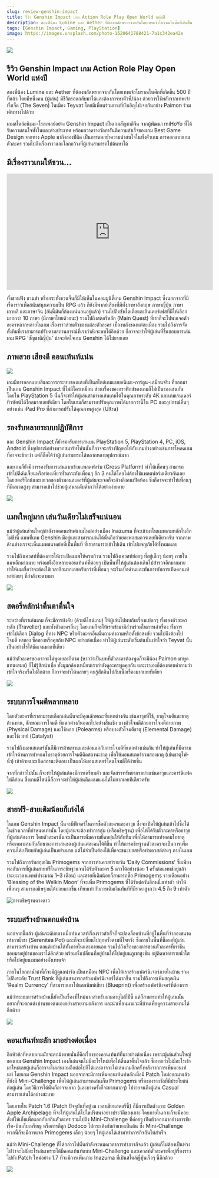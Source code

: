 ```yaml
---
slug: review-genshin-impact
title: รีวิว Genshin Impact เกม Action Role Play Open World แห่งปี
description: สองพี่น้อง Lumine และ Aether ที่ต้องพลัดพรากจากกันโดยเทพเจ้าโบราณในศึกที่เกิดขึ้น 500 ปีที่แล้ว โดยมีหนึ่งคน (ผู้เล่น) มีชีวิตรอดกลับมาได้และต้องการหาตัวพี่/น้อง ด้วยการใช้พลังจากเทพเจ้าทั้งเจ็ด (The Seven) ในเมือง Teyvat โดยมีเพื่อนร่วมทางที่บังเอิญไปเจอกันอย่าง Paimon ร่วมเดินทางไปด้วย
tags: [Genshin Impact, Gaming, PlayStation]
image: https://images.unsplash.com/photo-1620641788421-7a1c342ea42e
---
```


![](https://cdn-images-1.medium.com/max/2800/0*yt7L0l-ZE7aXqg3S.jpg)

## รีวิว Genshin Impact เกม Action Role Play Open World แห่งปี

สองพี่น้อง Lumine และ Aether ที่ต้องพลัดพรากจากกันโดยเทพเจ้าโบราณในศึกที่เกิดขึ้น 500 ปีที่แล้ว โดยมีหนึ่งคน (ผู้เล่น) มีชีวิตรอดกลับมาได้และต้องการหาตัวพี่/น้อง ด้วยการใช้พลังจากเทพเจ้าทั้งเจ็ด (The Seven) ในเมือง Teyvat โดยมีเพื่อนร่วมทางที่บังเอิญไปเจอกันอย่าง Paimon ร่วมเดินทางไปด้วย

เกมสไตล์อนิเมะ-โรลเพลย์อย่าง Genshin Impact เป็นเกมสัญชาติจีน จากผู้พัฒนา miHoYo ที่ได้รับความสนใจทั้งในและต่างประเทศ พร้อมกวาดรางวัลการันตีความสำเร็จของเกม Best Game Design จากทาง Apple มาถึงสองปีติด เป็นการตอกย้ำความน่าสนใจในทั้งตัวเกม การออกแบบเกม ตัวละคร รวมไปถึงเรื่องราวและโลกกว้างที่ผู้เล่นสามารถไปค้นหาได้

## มีเรื่องราวเกมให้ชวน…

<iframe
    width="560"
    height="315"
    src="https://www.youtube.com/embed/J6HniqijEQM"
    title="YouTube video player"
    frameborder="0"
    allow="accelerometer; autoplay; clipboard-write; encrypted-media; gyroscope; picture-in-picture; web-share"
    allowfullscreen
></iframe>

ทั้งชวนฟัง ชวนขำ หรือกระทั่งชวนจิ้นก็มีให้เห็นในคอมมูนิตี้เกม Genshin Impact ซึ่งนอกจากที่มีเรื่องราวเพื่อสนับสนุนความเป็น RPG แล้ว ก็ยังมีพากย์เสียงที่มีทั้งภาษาอังกฤษ ภาษาญี่ปุ่น ภาษาเกาหลี และภาษาจีน (อันนี้มันก็ต้องแน่นอนอยู่แล้ว) รวมไปถึงซัพไตเติ้ลและอินเตอร์เฟสที่มีให้เลือกมากกว่า 10 ภาษา (มีภาษาไทยด้วยนะ) รวมไปถึงสตอรีหลัก (Main Quest) ที่เราก็จะไปพบเจอตัวละครหลากหลายในเกม เรื่องราวส่วนตัวของแต่ละตัวละคร เบื้องหลังของแต่ละเมือง รวมไปถึงการจัดตั้งทีมที่เราสามารถปรับตามสถานการณ์ที่เรากำลังจะพบได้อีกด้วย ก็อาจจะทำให้ผู้เล่นที่ชื่นชอบการเล่นเกม RPG ‘สัญชาติญี่ปุ่น’ น่าจะติดใจเกม Genshin ได้ไม่ยากเลย

## ภาพสวย เสียงดี คอนเท้นท์แน่น

![](https://cdn-images-1.medium.com/max/2048/0*WsAiwHxMpTxmUZpS.png)

เกมมีการออกแบบสีและการกระทบของแสงที่เป็นสไตล์เกมแบบอนิเมะ-การ์ตูน-เสมือนจริง ที่ออกมาเป็นเกม Genshin Impact ที่ไม่มีใครเหมือน ส่วนเรื่องของกราฟิกส์ของเกมก็ไม่เป็นรองเช่นกัน โดยใน PlayStation 5 นั้นก็จะทำให้ผู้เล่นสามารถเล่นเกมได้ในคุณภาพระดับ 4K และเกมเรนเดอร์ทิวทัศน์ได้ไกลมากเลยทีเดียว โดยในเกมก็สามารถปรับคุณภาพได้มากกว่านี้ใน PC และอุปกรณ์อื่นๆ อย่างเช่น iPad Pro ที่สามารถปรับได้คุณภาพสูงสุด (Ultra)

## รองรับหลายระบบปฏิบัติการ

และ Genshin Impact ก็ยังรองรับการเล่นบน PlayStation 5, PlayStation 4, PC, iOS, Android ซึ่งอุปกรณ์อย่างพวกสมาร์ทโฟนนั้นก็อาจจะสร้างปัญหาให้กับเกมบ้างอย่างเช่นการโหลดเกมที่อาจจะช้ากว่า แต่ก็ถือได้ว่าผู้เล่นสามารถได้หลากหลายอุปกรณ์มาก

และเกมก็ยังมีการรองรับการเล่นแบบข้ามแพลตฟอร์ม (Cross Platform) ทำให้เพื่อนๆ สามารถเข้าไปตีดันเจี้ยนหรือท่องเที่ยวทั่วเกาะกับเพื่อนๆ อีก 3 คนได้โดยไม่ต้องใช้แพลตฟอร์มเดียวกันเลย โดยสตอรีไลน์และเลเวลของตัวมอนสเตอร์ที่ผู้เล่นจะเจอก็จะอ้างอิงคนเปิดห้อง ซึ่งก็อาจจะทำให้เพื่อนๆ ที่มีเลเวลสูงๆ สามารถเข้าไปช่วยผู้เล่นระดับต่ำกว่าได้อย่างง่ายดาย

![](https://cdn-images-1.medium.com/max/2048/0*bOOimhnx17o2h06E.jpg)

## แมพใหญ่มาก เล่นวันเดียวไม่เสร็จแน่นอน

แม้ว่าผู้เล่นส่วนใหญ่กำลังรอคอนเท้นต์เกมใหม่อย่างเมือง Inazuma ที่จะเข้ามาในแมพเกมหลักในอีกไม่ช้านี้ แมพที่เกม Genshin มีอยู่และสามารถเล่นได้นั้นถือว่าเยอะพอสมควรเลยทีเดียวครับ จากภาพด้านล่างเราจะเห็นแมพขนาดย่อที่เป็นพื้นที่ ที่เราสามารถเข้าไปเดิน เข้าไปผจญภัยได้ทั้งหมดเลย

รวมไปถึงเควสท์ที่ต้องการให้เราเปิดแมพให้ครบถ้วน รวมไปถึงเควสท์ย่อยๆ ที่อยู่เล็กๆ น้อยๆ ภายในแมพอีกมากมาย พร้อมทั้งอีกหลายคอนเท้นท์ที่ค่อยๆ เปิดพื้นที่ให้ผู้เล่นต้องเดินไปสำรวจอีกมากมาย ทำให้ผมเชื่อว่าจะต้องใช้เวลาอีกมากเลยครับกว่าที่เพื่อนๆ จะเริ่มเบื่อด่านและทันการกับการเปิดคอนเท้นท์ย่อยๆ ที่กำลังจะตามมา

![](https://cdn-images-1.medium.com/max/2000/0*6ir0QttdLCsUWoBl.jpg)

## สตอรี่หลักน่าตื่นตาตื่นใจ

ระหว่างที่เราเล่นเกม ก็จะมีการบังคับ (ด้วยดีไซน์เกม) ให้ผู้เล่นไปพบกับเรื่องแปลกๆ ทั้งของตัวละครหลัก (Traveller) และทั้งตัวละครอื่นๆ โดยเกมก็จะให้เราเข้ามามีส่วนร่วมในการเล่าเรื่อง ทั้งการเข้าไปเลือก Dialog ที่ทาง NPC หรือตัวละครอื่นนั้นถามคำถามหรือตั้งข้อสงสัย รวมไปถึงต้องไปโจมตี หาของ ซื้อของหรือคุยกับ NPC อย่างต่อเนื่อง ทำให้ผู้เล่นระดับเริ่มต้นนั้นเข้าใจว่า Teyvat นั้นเป็นอย่างไรได้ชัดเจนมากทีเดียว

แม้ว่าตัวละครของเราจะไม่พูดเยอะก็ตาม (หากว่าเป็นบทที่ตัวละครต้องพูดก็จะมีน้อง Paimon มาพูดแทนเสมอ) ก็ไม่รู้สึกน่าเบื่อ ทั้งมุมกล้องเหมือนเรากำลังดูละครพูดคุยกัน และเราเองก็ต้องตอบคำถามว่าเข้าใจจริงหรือไม่อีกด้วย ก็อาจจะทำให้หลายๆ คนรู้สึกอินไปกับเนื้อเรื่องมากเลยทีเดียว

![](https://cdn-images-1.medium.com/max/2048/0*IS_aE-eSZ09VRdT5.jpg)

## ระบบการโจมตีหลากหลาย

โดยตัวละครที่เราสามารถเลือกเล่นนั้นจะมีคุณลักษณะที่แตกต่างกัน เช่นอาวุธที่ใช้, ธาตุโจมตีและธาตุต้านทาน, ลักษณะการโจมตี ที่แตกต่างกันออกไปอย่างสิ้นเชิง บางตัวโจมตีด้วยการโจมตีกายภาพ (Physical Damage) และใช้หอก (Polearms) หรือบางตัวโจมตีธาตุ (Elemental Damage) และใช้เวทย์ (Catalyst)

รวมไปถึงมอนสเตอร์นั้นก็มีการต้านทานและอ่อนแอกับการโจมตีที่แตกต่างเช่นกัน ทำให้ผู้เล่นที่มีความเข้าใจด้านการทำคอมโบธาตุด้วยการโจมตีติดสถานะธาตุ เพื่อให้มอนสเตอร์รวมสองธาตุ (เช่นธาตุไฟ-น้ำ) เข้าด้วยและเกิดสถานะติดลบ เป็นผลให้มอนสเตอร์โดนโจมตีได้ง่ายขึ้น

จากที่กล่าวไปนั้น ก็จะทำให้ผู้เล่นต้องมีการเตรียมตัว และจัดสรรทรัพยากรอย่างเช่นอาวุธและอาร์ติแฟคให้ดีก่อน ซึ่งเกมดีไซน์นี้ก็อาจจะทำให้ผู้เล่นติดงอมแงมได้ไม่ยากเลยทีเดียวครับ

![](https://cdn-images-1.medium.com/max/2048/0*_m09EY5IKBCV4Q98.jpg)

## สายฟรี-สายเติมน้อยก็เก่งได้

ในเกม Genshin Impact นั้นจะมีฟีเจอร์ในการซื้อตัวละครและอาวุธ ซึ่งจะเปิดให้ผู้เล่นเข้าไปซื้อได้ในช่วงเวลาที่กำหนดเท่านั้น โดยผู้เล่นจะต้องทำการสุ่ม (หรืออธิษฐาน) เพื่อให้ได้รับตัวละครหรืออาวุธที่ผู้เล่นต้องการ โดยตัวละครนั้นจะเป็นการเพิ่มความยืดหยุ่นให้กับทีม เพื่อให้สามารถทำคอมโบธาตุหรือเหมาะสมกับลักษณะการเล่นของผู้เล่นแต่ละคนได้ดีขึ้น ทำให้การอธิษฐานตัวละครจะเป็นการเพิ่มความได้เปรียบกับผู้เล่นเป็นอย่างมาก แต่ไม่จำเป็นต้องใช้เพื่อจะชนะบอสหรือทำเควสต์ต่างๆ ภายในเกม

รวมไปถึงการรับสกุลเงิน Primogems จากการทำเควสท์รายวัน ‘Daily Commissions’ ซึ่งเพียงพอกับการที่ผู้เล่นสายฟรีในการอธิษฐานจนได้รับตัวละคร 5 ดาวได้อย่างน้อย 1 ครั้งต่อแพทช์อยู่แล้ว (ระยะเวลาแพทช์ประมาณ 1–3 เดือน) และสายที่เติมน้อยก็สามารถซื้อ Primogems รายเดือนอย่าง ‘Blessing of the Welkin Moon’ ที่จะเพิ่ม Primogems ที่ได้รับต่อวันอีกหนึ่งเท่าตัว ทำให้เพื่อนๆ สามารถอธิษฐานได้บ่อยมากขึ้น เทียบเท่ากับการเติมเงินทันทีที่มีราคาสูงกว่า 4.5 ถึง 9 เท่าตัว

![การอธิษฐานดวงดาว](https://cdn-images-1.medium.com/max/2000/1*kqSXuoSuMHtHdpSZsYS7qA.gif)

## ระบบสร้างบ้านตกแต่งบ้าน

นอกจากนี้แล้ว ผู้เล่นระดับกลางเมื่อทำเควสท์เรื่องราวสำเร็จก็จะปลดล็อคบ้านที่อยู่ในพื้นที่จำลองขนาดเท่ากาน้ำชา (Serenitea Pot) และก็จะเปลี่ยนไปทุกครั้งตามที่ใจหวัง ซึ่งภายในพื้นที่นี้เองที่ผู้เล่นสามารถสร้างบ้าน ตกแต่งบ้านได้ทั้งภายในและภายนอก รวมไปถึงเรื่องของการชวนตัวละครที่เราชื่นชอบมาอยู่บ้านของเราได้อีกด้วย พร้อมทั้งเปลี่ยนที่อยู่บ้านให้ไปอยู่บนภูเขาสูงชัน อยู่ติดหาดทรายน้ำใส หรือไปอยู่บนเมฆอย่างดั่งเทพเจ้า

ภายในโลกกาน้ำชานี้ก็จะมีผู้ดูแลน่ารัก เป็นเหมือน NPC เพื่อให้เราสร้างเฟอร์นิเจอร์ภายในบ้าน รวมไปถึงระดับ Trust Rank ที่ผู้เล่นสามารถสร้างเฟอร์นิเจอร์ได้มากขึ้น รวมไปถึงการเพิ่มสกุลเงิน ‘Realm Currency’ ที่สามารถเอาไปแลกพิมพ์เขียว (Blueprint) เพื่อสร้างเฟอร์นิเจอร์ที่ต้องการ

แม้ว่าระบบการสร้างบ้านนี้ยังเป็นเรื่องที่ใหม่มากสำหรับเกมอายุไม่กี่ปีนี้ แต่ก็สามารถทำให้ผู้เล่นนั้นอยากที่จะตกแต่งบ้านของตนเองอย่างสวยงามอลังการ และนำเพื่อนมาแวะที่บ้านเพื่อดูความสวยงามได้อีกด้วย

![](https://cdn-images-1.medium.com/max/2048/0*fjqSKlJX-OZv6fdu.jpg)

## คอนเท้นท์ทะลัก มาอย่างต่อเนื่อง

อีกหัวข้อที่หลายเกมมักจะตกม้าตายนั่นก็คือเรื่องของคอนเท้นท์ที่มาอย่างต่อเนื่อง เพราะผู้เล่นส่วนใหญ่ของเกม Genshin Impact เองก็เล่นจนไม่มีอะไรใหม่เพื่อให้ตื่นตาตื่นใจแล้ว ซึ่งหากว่าไม่มีอะไรเข้ามาใหม่เลยผู้เล่นก็อาจจะไม่เล่นเกมอีกต่อไปก็ได้และอาจจะไม่เล่นเกมอีกครั้งหลังจากการเพิ่มคอนเท้นท์ โดยเกม Genshin Impact นอกจากจะมีการเพิ่มคอนเท้นท์หลักเมื่อมี Patch ใหม่ออกมาแล้วก็ยังมี Mini-Challenge เพื่อให้ผู้เล่นสามารถเล่นเก็บ Primogems หรือของรางวัลที่มีประโยชน์ต่อผู้เล่น โดยวิธีการได้นั้นก็อาจจะยาก (และบางครั้งก็จะยากมากๆ) ไปง่ายจนถึงผู้เล่น Casual สามารถเล่นได้อย่างสะบาย

โดยภายใน Patch 1.6 (Patch ปัจจุบันที่อยู่ ณ เวลาเขียนสตอรีนี้) ก็มีการเปิดตัวเกาะ Golden Apple Archipelago ที่จะให้ผู้เล่นได้ไปไขปริศนาอย่างประวัติของเกาะ โดยภายในเกาะก็จะมีหอยสังข์ให้เก็บเพื่อแลกกับสกินตัวละคร รวมไปถึง Mini-Challenge ที่ค่อยๆ เปิดตัวออกมาอย่างการขับเรือ-บินเก็บเหรียญ หรือการตีลูก Dodoco ไปกระเด้งกับกำแพงเป็นต้น ซึ่ง Mini-Challenge พวกนี้ก็จะมีการแจก Primogems เล็กๆ น้อยๆ ให้ผู้เล่นได้เข้ามาทำภารกิจกันให้สำเร็จ

แม้ว่า Mini-Challenge ที่ได้กล่าวไปนั้นกำลังจะหมดเวลาการทำภารกิจแล้ว ผู้เล่นก็ไม่ต้องเป็นห่วงไปว่าจะไม่มีอะไรเล่นเพราะได้มีคอนเท้นท์แบบ Mini-Challenge และเควสท์ตัวละครเพื่อปูเรื่องราวไปยัง Patch ใหม่อย่าง 1.7 ที่จะมีการเพิ่มเกาะ Inazuma ที่เป้นสไตล์ญี่ปุ่นเร็วๆ นี้อีกด้วย

![](https://cdn-images-1.medium.com/max/2048/0*aZHwM-XUkNUTGYSF.png)
